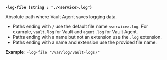 <a id="shared-flag-log-file" />

**`-log-file (string : "./<service>.log")`**

Absolute path where Vault Agent saves logging data.

- Paths ending with `/` use the default file name `<service>.log`. For example,
  `vault.log` for Vault and `agent.log` for Vault Agent.
- Paths ending with a name but not an extension use the `.log` extension.
- Paths ending with a name and extension use the provided file name.

**Example**: `-log-file "/var/log/vault-logs/"`